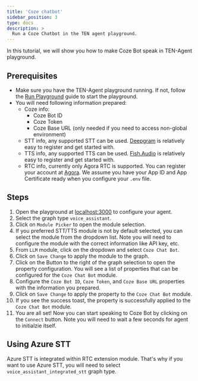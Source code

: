 ```yaml
---
title: 'Coze chatbot'
sidebar_position: 3
type: docs
description: >
  Run a Coze Chatbot in the TEN agent playground.
---
```


In this tutorial, we will show you how to make Coze Bot speak in TEN-Agent playground.

## Prerequisites

- Make sure you have the TEN-Agent playground running. If not, follow the [Run Playground](../../demo) guide to start the playground.
- You will need following information prepared:
  - Coze info:
    - Coze Bot ID
    - Coze Token
    - Coze Base URL (only needed if you need to access non-global environment)
  - STT info, any supported STT can be used. [Deepgram](https://deepgram.com/) is relatively easy to register and get started with.
  - TTS info, any supported TTS can be used. [Fish.Audio](https://fish.audio/) is relatively easy to register and get started with.
  - RTC info, currently only Agora RTC is supported. You can register your account at [Agora](https://www.agora.io/). We assume you have your App ID and App Certificate ready when you configure your `.env` file.

## Steps

1. Open the playground at [localhost:3000](http://localhost:3000) to configure your agent.
2. Select the graph type `voice_assistant`.
3. Click on `Module Picker` to open the module selection.
4. If you preferred STT/TTS module is not by default selected, you can select the module from the dropdown list. Note you will need to configure the module with the correct information like API key, etc.
5. From `LLM` module, click on the dropdown and select `Coze Chat Bot`.
6. Click on `Save Change` to apply the module to the graph.
7. Click on the Button to the right of the graph selection to open the property configuration. You will see a list of properties that can be configured for the `Coze Chat Bot` module.
8. Configure the `Coze Bot ID`, `Coze Token`, and `Coze Base URL` properties with the information you prepared.
9. Click on `Save Change` to apply the property to the `Coze Chat Bot` module.
10. If you see the success toast, the property is successfully applied to the `Coze Chat Bot` module.
11. You are all set! Now you can start speaking to Coze Bot by clicking on the `Connect` button. Note you will need to wait a few seconds for agent to initialzie itself.

## Using Azure STT

Azure STT is integrated within RTC extension module. That's why if you want to use Azure STT, you will need to select `voice_assistant_integrated_stt` graph type.